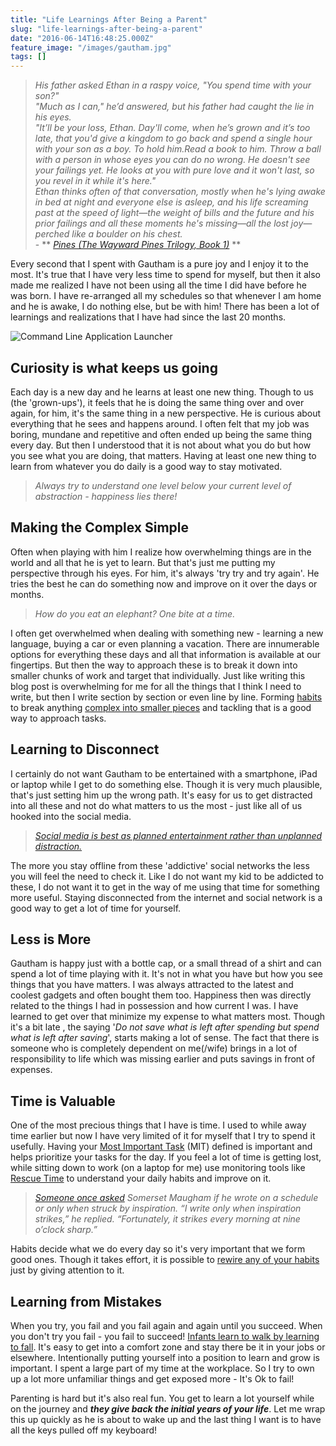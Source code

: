 ```yaml
---
title: "Life Learnings After Being a Parent"
slug: "life-learnings-after-being-a-parent"
date: "2016-06-14T16:48:25.000Z"
feature_image: "/images/gautham.jpg"
tags: []
---
```


> _His father asked Ethan in a raspy voice, "You spend time with your son?"_  
> _"Much as I can," he’d answered, but his father had caught the lie in his eyes._  
> _"It’ll be your loss, Ethan. Day'll come, when he’s grown and it’s too late, that you'd give a kingdom to go back and spend a single hour with your son as a boy. To hold him.Read a book to him. Throw a ball with a person in whose eyes you can do no wrong. He doesn't see your failings yet. He looks at you with pure love and it won't last, so you revel in it while it's here."_  
> _Ethan thinks often of that conversation, mostly when he's lying awake in bed at night and everyone else is asleep, and his life screaming past at the speed of light—the weight of bills and the future and his prior failings and all these moments he's missing—all the lost joy—perched like a boulder on his chest._  
> \- \*\* _[Pines (The Wayward Pines Trilogy, Book 1)](http://amzn.to/1YdxuYm)_ \*\*

Every second that I spent with Gautham is a pure joy and I enjoy it to the most. It's true that I have very less time to spend for myself, but then it also made me realized I have not been using all the time I did have before he was born. I have re-arranged all my schedules so that whenever I am home and he is awake, I do nothing else, but be with him! There has been a lot of learnings and realizations that I have had since the last 20 months.

![Command Line Application Launcher](/images/gautham.jpg)

**Curiosity is what keeps us going**
------------------------------------

Each day is a new day and he learns at least one new thing. Though to us (the 'grown-ups'), it feels that he is doing the same thing over and over again, for him, it's the same thing in a new perspective. He is curious about everything that he sees and happens around. I often felt that my job was boring, mundane and repetitive and often ended up being the same thing every day. But then I understood that it is not about what you do but how you see what you are doing, that matters. Having at least one new thing to learn from whatever you do daily is a good way to stay motivated.

> _Always try to understand one level below your current level of abstraction - happiness lies there!_

**Making the Complex Simple**
-----------------------------

Often when playing with him I realize how overwhelming things are in the world and all that he is yet to learn. But that's just me putting my perspective through his eyes. For him, it's always 'try try and try again'. He tries the best he can do something now and improve on it over the days or months.

> _How do you eat an elephant? One bite at a time._

I often get overwhelmed when dealing with something new - learning a new language, buying a car or even planning a vacation. There are innumerable options for everything these days and all that information is available at our fingertips. But then the way to approach these is to break it down into smaller chunks of work and target that individually. Just like writing this blog post is overwhelming for me for all the things that I think I need to write, but then I write section by section or even line by line. Forming [habits](http://amzn.to/1toWtyy) to break anything [complex into smaller pieces](http://amzn.to/1Xg6biH) and tackling that is a good way to approach tasks.

**Learning to Disconnect**
--------------------------

I certainly do not want Gautham to be entertained with a smartphone, iPad or laptop while I get to do something else. Though it is very much plausible, that's just setting him up the wrong path. It's easy for us to get distracted into all these and not do what matters to us the most - just like all of us hooked into the social media.

> _[Social media is best as planned entertainment rather than unplanned distraction.](https://medium.com/life-learning/how-to-live-a-life-of-balance-and-high-productivity-bd5434a61c79#.26mh9yvec)_

The more you stay offline from these 'addictive' social networks the less you will feel the need to check it. Like I do not want my kid to be addicted to these, I do not want it to get in the way of me using that time for something more useful. Staying disconnected from the internet and social network is a good way to get a lot of time for yourself.

**Less is More**
----------------

Gautham is happy just with a bottle cap, or a small thread of a shirt and can spend a lot of time playing with it. It's not in what you have but how you see things that you have matters. I was always attracted to the latest and coolest gadgets and often bought them too. Happiness then was directly related to the things I had in possession and how current I was. I have learned to get over that minimize my expense to what matters most. Though it's a bit late , the saying '_Do not save what is left after spending but spend what is left after saving_', starts making a lot of sense. The fact that there is someone who is completely dependent on me(/wife) brings in a lot of responsibility to life which was missing earlier and puts savings in front of expenses.

**Time is Valuable**
--------------------

One of the most precious things that I have is time. I used to while away time earlier but now I have very limited of it for myself that I try to spend it usefully. Having your [Most Important Task](http://zenhabits.net/purpose-your-day-most-important-task/) (MIT) defined is important and helps prioritize your tasks for the day. If you feel a lot of time is getting lost, while sitting down to work (on a laptop for me) use monitoring tools like [Rescue Time](https://www.rescuetime.com/) to understand your daily habits and improve on it.

> _[Someone once asked](http://quoteinvestigator.com/2013/10/30/inspire-nine/) Somerset Maugham if he wrote on a schedule or only when struck by inspiration. “I write only when inspiration strikes,” he replied. “Fortunately, it strikes every morning at nine o’clock sharp.”_

Habits decide what we do every day so it's very important that we form good ones. Though it takes effort, it is possible to [rewire any of your habits](http://charlesduhigg.com/how-habits-work/) just by giving attention to it.

**Learning from Mistakes**
--------------------------

When you try, you fail and you fail again and again until you succeed. When you don't try you fail - you fail to succeed! [Infants learn to walk by learning to fall](http://www.psychologyinaction.org/2012/11/22/infants-learn-to-walk-by-learning-to-fall/). It's easy to get into a comfort zone and stay there be it in your jobs or elsewhere. Intentionally putting yourself into a position to learn and grow is important. I spent a large part of my time at the workplace. So I try to own up a lot more unfamiliar things and get exposed more - It's Ok to fail!

Parenting is hard but it's also real fun. You get to learn a lot yourself while on the journey and **_they give back the initial years of your life_**. Let me wrap this up quickly as he is about to wake up and the last thing I want is to have all the keys pulled off my keyboard!